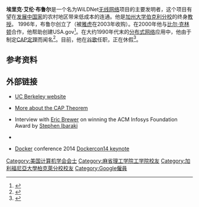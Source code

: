 {{Infobox scientist
| name        = 埃里克·布鲁尔<br/>（Eric A. Brewer）
| native_name = 
| native_name_lang = 
| image       = TNW Con EU15 - Eric Brewer (scientist)-2.jpg
| image_size  = 
| alt         = 
| caption     = Eric Brewer at [[The_Next_Web|TNW Conference]] 2015
| birth_date  =         <!--{{birth date |YYYY|MM|DD}}-->
| birth_place = 
| death_date  =         <!--{{death date and age |YYYY|MM|DD |YYYY|MM|DD}} (death date then birth date)-->
| death_place = 
| death_cause = 
| resting_place = 
| resting_place_coordinates =  <!--{{coord|LAT|LONG|type:landmark|display=inline,title}}-->
| other_names = 
| residence   = 加州，柏克萊
| citizenship = 
| nationality = 
| fields      = [[计算机科学|计算机科学]]
| workplaces  = [[加州大學柏克萊分校|加州大學柏克萊分校]] <br> [[谷歌|谷歌]]
| patrons     = 
| education   = 
| alma_mater  = [[麻省理工学院|麻省理工学院]] <br> [[加州大學柏克萊分校|加州大學柏克萊分校]]
| thesis_title =  Portable High-Performance Supercomputing: High-Level Platform-Dependent Optimization
| thesis_url  =  http://www.cs.berkeley.edu/~brewer/papers/BrewerDissertation.pdf
| thesis_year =  1994
| doctoral_advisor =  William ("Bill") Weihl
| academic_advisors = 
| doctoral_students = [[Nikita_Borisov|Nikita Borisov]] <br> [[Ian_Goldberg|Ian Goldberg]] <br> [[David_A._Wagner|David A. Wagner]]
| notable_students = 
| known_for   = [[CAP定理|CAP定理]] <br> 帮助建成网站USA.gov
| influences  = 
| influenced  = 
| awards      = [[美國計算機協會|ACM]] Fellow <br> [[National_Academy_of_Engineering|NAE]] Member
| author_abbrev_bot = 
| author_abbrev_zoo = 
| spouse      =         <!--(or | spouses = )-->
| partner     =         <!--(or | partners = )-->
| children    = 
| signature   =         <!--(filename only)-->
| signature_alt = 
| website     =      {{URL|http://www.cs.berkeley.edu/~brewer/}}
| footnotes   = | module = {{Listen| embed=yes |filename = Eric Brewer (scientist) - voice - en.flac |title = Eric Brewer introducing himself |type = speech |description = recorded April 2015}}
}}

'''埃里克·艾伦·布鲁尔'''是一个名为WiLDNet[[无线网络|无线网络]]项目的主要发明者，这个项目有望在[[发展中国家|发展中国家]]的农村地区带来低成本的连通。他是[[加州大學柏克萊分校|加州大学伯克利分校]]的终身[[教授|教授]]。 1996年，布鲁尔创立了{{le|Inktomi公司|Inktomi}}（被[[雅虎|雅虎]]在2003年收购）。在2000年他与[[比尔·克林顿|比尔·克林顿]]合作，他帮助创建USA.gov<ref>{{cite web |url=http://www.usa.gov/About.shtml#Our_History |title=Our History |last1= |first1= |last2= |first2= |date= |website= |publisher= |quote=In June 2000, President Clinton announced the gift from the Federal Search Foundation, a nonprofit organization established by Brewer |access-date=27 March 2015 |archive-url=https://web.archive.org/web/20150602181228/http://www.usa.gov/About.shtml#Our_History |archive-date=2015-06-02 |dead-url=yes }}</ref>。在大约1990年代末的[[分布式网络|分布式网络]]应用中，他由于制定[[CAP定理|CAP定理]]而闻名<ref>{{cite web |title=Lessons from Internet Services: ACID vs. BASE |url=http://www.ccs.neu.edu/groups/IEEE/ind-acad/brewer/sld009.htm |accessdate=2008-11-06 |archiveurl=https://web.archive.org/web/20080624003730/http://www.ccs.neu.edu/groups/IEEE/ind-acad/brewer/sld009.htm |archivedate=2008-06-24 |deadurl=yes }}</ref>。目前，他在[[谷歌|谷歌]]任职，正在休假<ref>{{Cite web |url=https://twitter.com/#!/eric_brewer/status/68051541063503872 |title=存档副本 |accessdate=2015-09-15 |archive-date=2011-05-21 |archive-url=https://www.webcitation.org/5yrD1o7Vz?url=https://twitter.com/#!/eric_brewer/status/68051541063503872 |dead-url=no }}</ref>。

== 参考资料 ==
{{reflist}}

== 外部链接 ==
{{commonscat}}
*{{En}}[http://www.cs.berkeley.edu/~brewer/ UC Berkeley website] {{Wayback|url=http://www.cs.berkeley.edu/~brewer/ |date=20160502001327 }}
*{{En}}[http://www.julianbrowne.com/article/viewer/brewers-cap-theorem More about the CAP Theorem]{{Wayback|url=http://www.julianbrowne.com/article/viewer/brewers-cap-theorem |date=20120511203752 }}
*{{En}}Interview with [http://www.npanet.org/public/interviews/careers_interview_402.cfm Eric Brewer] {{Wayback|url=http://www.npanet.org/public/interviews/careers_interview_402.cfm |date=20190921130815 }} on winning the ACM Infosys Foundation Award by [[Stephen_Ibaraki|Stephen Ibaraki]]
*{{En}}{{MathGenealogy|id=67451|title=Eric Brewer}}
*{{En}}[[Docker_(software)|Docker]] conference 2014 [https://www.youtube.com/watch?v=YrxnVKZeqK8 Dockercon14 keynote] {{Wayback|url=https://www.youtube.com/watch?v=YrxnVKZeqK8 |date=20200513104107 }}

{{DEFAULTSORT:Brewer, Eric}}
[[Category:美国计算机学会会士|Category:美国计算机学会会士]]
[[Category:麻省理工学院工学院校友|Category:麻省理工学院工学院校友]]
[[Category:加利福尼亞大學柏克萊分校校友|Category:加利福尼亞大學柏克萊分校校友]]
[[Category:Google僱員|Category:Google僱員]]